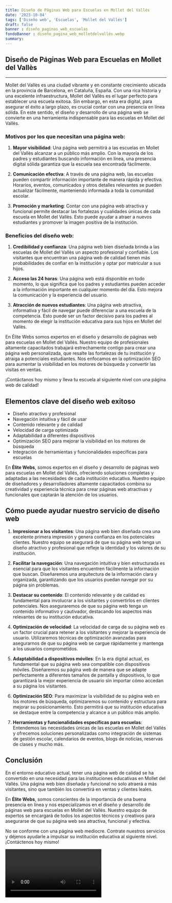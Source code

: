 ```yaml
---
title: Diseño de Páginas Web para Escuelas en Mollet del Vallés
date: '2023-10-04'
tags: ['Diseño web', 'Escuelas', 'Mollet del Vallés']
draft: false
banner : diseño_paginas_web_escuelas
fondoBanner : diseño_pagina_web_molletdelvallés.webp
summary: 
---
```


## Diseño de Páginas Web para Escuelas en Mollet del Vallès

---

Mollet del Vallès es una ciudad vibrante y en constante crecimiento ubicada en la provincia de Barcelona, en Cataluña, España. Con una rica historia y una excelente infraestructura, Mollet del Vallès es el lugar perfecto para establecer una escuela exitosa. Sin embargo, en esta era digital, para asegurar el éxito a largo plazo, es crucial contar con una presencia en línea sólida. En este sentido, el diseño y desarrollo de una página web se convierte en una herramienta indispensable para las escuelas en Mollet del Vallès.

### Motivos por los que necesitan una página web:

1. **Mayor visibilidad**: Una página web permitirá a las escuelas en Mollet del Vallès alcanzar a un público más amplio. Con la mayoría de los padres y estudiantes buscando información en línea, una presencia digital sólida garantiza que la escuela sea encontrada fácilmente.

2. **Comunicación efectiva**: A través de una página web, las escuelas pueden compartir información importante de manera rápida y efectiva. Horarios, eventos, comunicados y otros detalles relevantes se pueden actualizar fácilmente, manteniendo informada a toda la comunidad escolar.

3. **Promoción y marketing**: Contar con una página web atractiva y funcional permite destacar las fortalezas y cualidades únicas de cada escuela en Mollet del Vallès. Esto puede ayudar a atraer a nuevos estudiantes y promover la imagen positiva de la institución.

### Beneficios del diseño web:

1. **Credibilidad y confianza**: Una página web bien diseñada brinda a las escuelas de Mollet del Vallès un aspecto profesional y confiable. Los visitantes que encuentran una página web de calidad tienen más probabilidades de confiar en la institución y optar por matricular a sus hijos.

2. **Acceso las 24 horas**: Una página web está disponible en todo momento, lo que significa que los padres y estudiantes pueden acceder a la información importante en cualquier momento del día. Esto mejora la comunicación y la experiencia del usuario.

3. **Atracción de nuevos estudiantes**: Una página web atractiva, informativa y fácil de navegar puede diferenciar a una escuela de la competencia. Esto puede ser un factor decisivo para los padres al momento de elegir la institución educativa para sus hijos en Mollet del Vallès.

En Élite Webs somos expertos en el diseño y desarrollo de páginas web para escuelas en Mollet del Vallès. Nuestro equipo de profesionales altamente capacitados trabajará estrechamente contigo para crear una página web personalizada, que resalte las fortalezas de tu institución y atraiga a potenciales estudiantes. Nos enfocamos en la optimización SEO para aumentar la visibilidad en los motores de búsqueda y convertir las visitas en ventas.

¡Contáctanos hoy mismo y lleva tu escuela al siguiente nivel con una página web de calidad!

<GifSeo />

<Cta />

## Elementos clave del diseño web exitoso

- Diseño atractivo y profesional
- Navegación intuitiva y fácil de usar
- Contenido relevante y de calidad
- Velocidad de carga optimizada
- Adaptabilidad a diferentes dispositivos
- Optimización SEO para mejorar la visibilidad en los motores de búsqueda
- Integración de herramientas y funcionalidades específicas para escuelas

En **Élite Webs**, somos expertos en el diseño y desarrollo de páginas web para escuelas en Mollet del Vallés, ofreciendo soluciones completas y adaptadas a las necesidades de cada institución educativa. Nuestro equipo de diseñadores y desarrolladores altamente capacitados combina su creatividad y experiencia técnica para crear páginas web atractivas y funcionales que captarán la atención de los usuarios.

## Cómo puede ayudar nuestro servicio de diseño web

1. **Impresionar a los visitantes**: Una página web bien diseñada crea una excelente primera impresión y genera confianza en los potenciales clientes. Nuestro equipo se asegurará de que su página web tenga un diseño atractivo y profesional que refleje la identidad y los valores de su institución.

2. **Facilitar la navegación**: Una navegación intuitiva y bien estructurada es esencial para que los visitantes encuentren fácilmente la información que buscan. Diseñaremos una arquitectura de la información clara y organizada, garantizando que los usuarios puedan navegar por su página sin problemas.

3. **Destacar su contenido**: El contenido relevante y de calidad es fundamental para involucrar a los visitantes y convertirlos en clientes potenciales. Nos aseguraremos de que su página web tenga un contenido informativo y cautivador, destacando los aspectos más relevantes de su institución educativa.

4. **Optimización de velocidad**: La velocidad de carga de su página web es un factor crucial para retener a los visitantes y mejorar la experiencia de usuario. Utilizaremos técnicas de optimización avanzadas para asegurarnos de que su página web se cargue rápidamente y mantenga a los usuarios comprometidos.

5. **Adaptabilidad a dispositivos móviles**: En la era digital actual, es fundamental que su página web sea compatible con dispositivos móviles. Diseñaremos su página web de manera que se adapte perfectamente a diferentes tamaños de pantalla y dispositivos, lo que garantizará la mejor experiencia de usuario sin importar cómo accedan a su página los visitantes.

6. **Optimización SEO**: Para maximizar la visibilidad de su página web en los motores de búsqueda, optimizaremos su contenido y estructura para mejorar su posicionamiento. Esto permitirá que su institución educativa se destaque entre la competencia y alcance a un público más amplio.

7. **Herramientas y funcionalidades específicas para escuelas**: Entendemos las necesidades únicas de las escuelas en Mollet del Vallés y ofrecemos soluciones personalizadas como integración de sistemas de gestión escolar, calendarios de eventos, blogs de noticias, reservas de clases y mucho más.

## Conclusión

En el entorno educativo actual, tener una página web de calidad se ha convertido en una necesidad para las instituciones educativas en Mollet del Vallés. Una página web bien diseñada y funcional no solo atraerá a más visitantes, sino que también los convertirá en ventas y clientes leales.

En **Élite Webs**, somos conscientes de la importancia de una buena presencia en línea y nos especializamos en el diseño y desarrollo de páginas web para escuelas en Mollet del Vallés. Nuestro equipo de expertos se encargará de todos los aspectos técnicos y creativos para asegurarse de que su página web sea atractiva, funcional y efectiva.

No se conforme con una página web mediocre. Contrate nuestros servicios y déjenos ayudarle a impulsar su institución educativa al siguiente nivel. ¡Contáctenos hoy mismo!

<Video />

<CtaBot job='Escuelas' city='Mollet del Vallés'/>

<Gmaps query='Mollet del Vallés+españa+maps' />